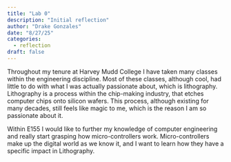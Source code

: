 ```yaml
---
title: "Lab 0"
description: "Initial reflection"
author: "Drake Gonzales"
date: "8/27/25"
categories:
  - reflection
draft: false
---
```


Throughout my tenure at Harvey Mudd College I have taken many classes within the engineering discipline. Most of these classes, although cool, had little to do with what I was actually passionate about, which is lithography. Lithography is a process within the chip-making industry, that etches computer chips onto silicon wafers. This process, although existing for many decades, still feels like magic to me, which is the reason I am so passionate about it. 

Within E155 I would like to further my knowledge of computer engineering and really start grasping how micro-controllers work. Micro-controllers make up the digital world as we know it, and I want to learn how they have a specific impact in Lithography. 